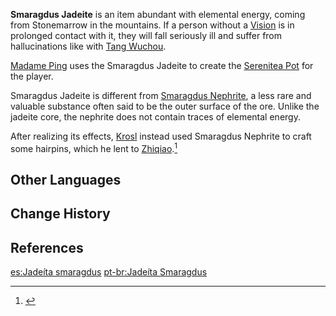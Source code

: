 {{Item Infobox
|id           = 100835
|image        = Item Smaragdus Jadeite.png
|type         = Quest Items
|description  = A stone known as Smaragdus Jadeite. What will [[Madame Ping]] use it for?
|source1      = [[A Teapot to Call Home: Part I]]
}}
'''Smaragdus Jadeite''' is an item abundant with elemental energy, coming from Stonemarrow in the mountains. If a person without a [[Vision]] is in prolonged contact with it, they will fall seriously ill and suffer from hallucinations like with [[Tang Wuchou]].

[[Madame Ping]] uses the Smaragdus Jadeite to create the [[Serenitea Pot]] for the player.

Smaragdus Jadeite is different from [[Smaragdus Nephrite Fragment|Smaragdus Nephrite]], a less rare and valuable substance often said to be the outer surface of the ore. Unlike the jadeite core, the nephrite does not contain traces of elemental energy.

After realizing its effects, [[Krosl]] instead used Smaragdus Nephrite to craft some hairpins, which he lent to [[Zhiqiao]].<ref>{{Ref/Quest|A Teapot to Call Home: Part I}}</ref>

==Other Languages==
{{Other Languages
|en      = Smaragdus Jadeite
|zhs     = 翠珏岩
|zhs_rm  = Cuìjué Yán
|zht     = 翠玨岩
|zht_rm  = Cuìjué Yán
|zh_tl   = Jadeite Conjoined-Jade Rock
|ja      = 翠珏石
|ja_rm   = Suikakuseki
|ja_tl   = 
|ko      = 취각암
|ko_rm   = Chwigak'am
|ko_tl   = Jadeite Conjoined-Jade Rock
|es      = Jadeíta smaragdus
|es_tl   = Smaragdus Jadeite
|fr      = Jadéite smaragdus
|fr_tl   = Smaragdus Jadeite
|ru      = Изумрудный нефрит
|ru_tl   = 
|th      = Smaragdus Jadeite
|vi      = Thúy Ngọc Nham
|vi_tl   = 
|de      = Smaragdjade
|de_tl   = Emerald Jade
|id      = Smaragdus Jadeite
|pt      = Jadeíta Smaragdus
|pt_tl   = Smaragdus Jadeite
}}

==Change History==
{{Change History|1.5}}

==References==
{{Reflist}}

[[es:Jadeíta smaragdus]]
[[pt-br:Jadeíta Smaragdus]]